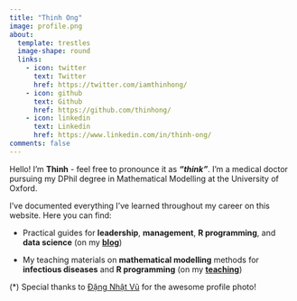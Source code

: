 ```yaml
---
title: "Thinh Ong"
image: profile.png
about:
  template: trestles
  image-shape: round
  links:
    - icon: twitter
      text: Twitter
      href: https://twitter.com/iamthinhong/
    - icon: github
      text: Github
      href: https://github.com/thinhong/
    - icon: linkedin
      text: Linkedin
      href: https://www.linkedin.com/in/thinh-ong/
comments: false
---
```


Hello! I'm **Thinh** - feel free to pronounce it as ***"think"***. I'm a medical doctor pursuing my DPhil degree in Mathematical Modelling at the University of Oxford.

I've documented everything I've learned throughout my career on this website. Here you can find:

* Practical guides for **leadership**, **management**, **R programming**, and **data science** (on my [**blog**](/blog.html))
  
* My teaching materials on **mathematical modelling** methods for **infectious diseases** and **R programming** (on my [**teaching**](/teaching.html))

:::{.credit}
(*) Special thanks to [Đặng Nhật Vũ](https://www.facebook.com/nhatvud) for the awesome profile photo!
:::